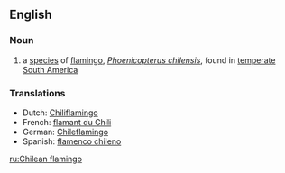 ==English==

===Noun===
{{en-noun|sg=[[Chilean]] [[flamingo]]}}
{{wikipedia}}

# a [[species]] of [[flamingo]], ''[[Phoenicopterus chilensis]]'', found in [[temperate]] [[South America]]

===Translations===
{{rfc-level|Translations at L3+ (AutoFormat would have corrected level of Translations)}}
*Dutch: [[Chiliflamingo]] {{m}}
*French: [[flamant du Chili]] {{m}}
*German: [[Chileflamingo]] {{m}}
*Spanish: [[flamenco chileno]] {{m}}

[[ru:Chilean flamingo]]